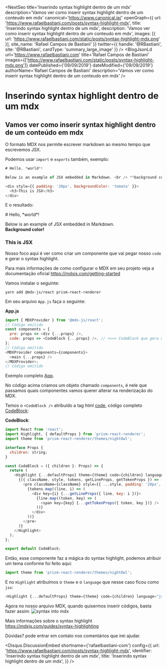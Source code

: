 

<NextSeo
  title='Inserindo syntax highlight dentro de um mdx'
  description='Vamos ver como inserir syntax highlight dentro de um conteudo em mdx'
  canonical='https://www.canonical.ie/'
  openGraph={{
    url: 'https://www.rafaelbastiani.com/posts/syntax-highlight-mdx',
    title: 'Inserindo syntax highlight dentro de um mdx',
    description: 'Vamos ver como inserir syntax highlight dentro de um conteudo em mdx',
    images: [{ url: 'https://www.rafaelbastiani.com/static/posts/syntax-highlight-mdx.png' }],
    site_name: 'Rafael Campos de Bastiani'
  }}
  twitter={{
    handle: '@RBastiani',
    site: '@RBastiani',
    cardType: 'summary_large_image'
  }}
/>
<BlogJsonLd
  url='https://www.rafaelbastiani.com'
  title='Rafael Campos de Bastiani'
  images={['https://www.rafaelbastiani.com/static/posts/syntax-highlight-mdx.png']}
  datePublished={'09/09/2019'}
  dateModified={'09/09/2019'}
  authorName='Rafael Campos de Bastiani'
  description='Vamos ver como inserir syntax highlight dentro de um conteudo em mdx'
/>

<PostBox>

# Inserindo syntax highlight dentro de um mdx

## Vamos ver como inserir syntax highlight dentro de um conteúdo em mdx

O formato MDX nos permite escrever markdown ao mesmo tempo que escrevemos JSX.

Podemos usar `import` e `exports` também, exemplo:

```js
# Hello, *world*!

Below is an example of JSX embedded in Markdown. <br /> **background color!**

<div style={{ padding: '20px', backgroundColor: 'tomato' }}>
  <h3>This is JSX</h3>
</div>
```

E o resultado:

<Box bg="#E5E8E3" borderWidth="2px" borderColor="#13233A" borderStyle="solid" p={2}>
# Hello, *world*!

Below is an example of JSX embedded in Markdown. <br /> **Background color!**

<div style={{ padding: '20px', backgroundColor: 'tomato' }}>
  <h3>This is JSX</h3>
</div>
</Box>

Nosso foco aqui é ver como criar um componente que vai pegar nosso `code` e gerar o syntax highlight.

Para mais informações de como configurar o MDX em seu projeto veja a documentação oficial https://mdxjs.com/getting-started

Vamos instalar o seguinte:

```
yarn add @mdx-js/react prism-react-renderer
```

Em seu arquivo `App.js` faça o seguinte:

**App.js**

```js
import { MDXProvider } from '@mdx-js/react';
// Código omitido
const components = {
  pre: props => <div {...props} />,
  code: props => <CodeBlock {...props} />, // <<<< CodeBlock que gera o syntax highlight
};
// Código omitido
<MDXProvider components={components}>
  <main {...props} />
</MDXProvider>;
// Código omitido
```

Exemplo completo [App](https://github.com/Bastiani/bastiani-blog-mdx/blob/master/pages/_app.tsx#L70).

No código acima criamos um objeto chamado `components`, é nele que passamos quais componentes vamos querer alterar na renderização do MDX.

Temos o `<CodeBlock />` atribuído a tag html [code](https://www.w3schools.com/tags/tag_code.asp), código completo [CodeBlock](https://github.com/Bastiani/bastiani-blog-mdx/blob/master/components/CodeBlock.tsx):

**CodeBlock**:

```js
import React from 'react';
import Highlight, { defaultProps } from 'prism-react-renderer';
import theme from 'prism-react-renderer/themes/nightOwl';

interface Props {
  children: string;
}

const CodeBlock = ({ children }: Props) => {
  return (
    <Highlight {...defaultProps} theme={theme} code={children} language="jsx">
      {({ className, style, tokens, getLineProps, getTokenProps }) => (
        <pre className={className} style={{ ...style, padding: '20px', fontSize: '15px', overflowY: 'auto' }}>
          {tokens.map((line, i) => (
            <div key={i} {...getLineProps({ line, key: i })}>
              {line.map((token, key) => (
                <span key={key} {...getTokenProps({ token, key })} />
              ))}
            </div>
          ))}
        </pre>
      )}
    </Highlight>
  );
};

export default CodeBlock;
```

Então, esse componente faz a mágica do syntax highlight, podemos atribuir um tema conforme foi feito aqui:

```js
import theme from 'prism-react-renderer/themes/nightOwl';
```

E no `Highlight` atribuímos o `theme` e o `language` que nesse caso ficou como `jsx`:

```js
<Highlight {...defaultProps} theme={theme} code={children} language="jsx">
```

Agora no nosso arquivo MDX, quando quisermos inserir códigos, basta fazer assim:
![syntax into mdx](https://www.rafaelbastiani.com/static/posts/syntax-into-mdx.png)

Mais informações sobre o syntax highlight https://mdxjs.com/guides/syntax-highlighting

Dúvidas? pode entrar em contato nos comentários que irei ajudar.

<Disqus.DiscussionEmbed
  shortname={'rafaelbastiani-com'}
  config={{
    url: 'https://www.rafaelbastiani.com/posts/syntax-highlight-mdx',
    identifier: 'Inserindo syntax highlight dentro de um mdx',
    title: 'Inserindo syntax highlight dentro de um mdx',
  }}
/>

</PostBox>
